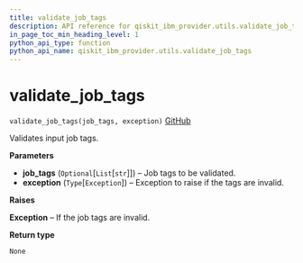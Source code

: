 ```yaml
---
title: validate_job_tags
description: API reference for qiskit_ibm_provider.utils.validate_job_tags
in_page_toc_min_heading_level: 1
python_api_type: function
python_api_name: qiskit_ibm_provider.utils.validate_job_tags
---
```


<span id="validate-job-tags" />

# validate\_job\_tags

<span id="qiskit_ibm_provider.utils.validate_job_tags" />

`validate_job_tags(job_tags, exception)` [GitHub](https://github.com/qiskit/qiskit-ibm-provider/tree/stable/0.9/qiskit_ibm_provider/utils/utils.py "view source code")

Validates input job tags.

**Parameters**

*   **job\_tags** (`Optional`\[`List`\[`str`]]) – Job tags to be validated.
*   **exception** (`Type`\[`Exception`]) – Exception to raise if the tags are invalid.

**Raises**

**Exception** – If the job tags are invalid.

**Return type**

`None`

